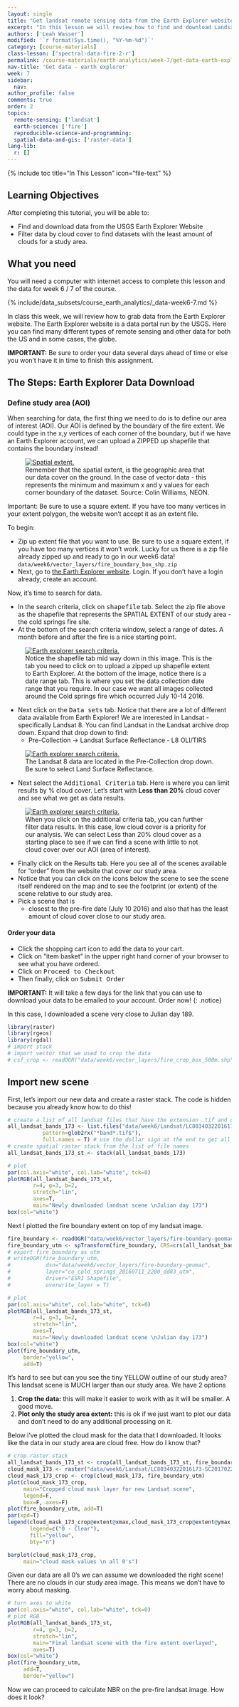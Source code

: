 ```yaml
---
layout: single
title: "Get landsat remote sensing data from the Earth Explorer website"
excerpt: "In this lesson we will review how to find and download Landsat imagery from the USGS Earth Explorere website."
authors: ['Leah Wasser']
modified: '`r format(Sys.time(), "%Y-%m-%d")`'
category: [course-materials]
class-lesson: ['spectral-data-fire-2-r']
permalink: /course-materials/earth-analytics/week-7/get-data-earth-explorer/
nav-title: 'Get data - earth explorer'
week: 7
sidebar:
  nav:
author_profile: false
comments: true
order: 2
topics:
  remote-sensing: ['landsat']
  earth-science: ['fire']
  reproducible-science-and-programming:
  spatial-data-and-gis: ['raster-data']
lang-lib:
  r: []
---
```



{% include toc title="In This Lesson" icon="file-text" %}

<div class='notice--success' markdown="1">

## <i class="fa fa-graduation-cap" aria-hidden="true"></i> Learning Objectives

After completing this tutorial, you will be able to:

* Find and download data from the USGS Earth Explorer Website
* Filter data by cloud cover to find datasets with the least amount of clouds for a study area.

## <i class="fa fa-check-square-o fa-2" aria-hidden="true"></i> What you need

You will need a computer with internet access to complete this lesson and the
data for week 6 / 7 of the course.

{% include/data_subsets/course_earth_analytics/_data-week6-7.md %}

</div>





In class this week, we will review how to grab data from the Earth Explorer website.
The Earth Explorer website is a data portal run by the USGS. Here you can find
many different types of remote sensing and other data for both the US and in
some cases, the globe.

**IMPORTANT:** Be sure to order your data several days ahead of time or else you won't have it
in time to finish this assignment.

## The Steps: Earth Explorer Data Download

### Define study area (AOI)

When searching for data, the first thing we need to do is  to define our area of
interest (AOI). Our AOI is defined by the boundary of the
fire extent. We could type in the x,y vertices of each corner of the boundary,
but if we have an Earth Explorer account,  we can upload a ZIPPED up shapefile that
contains the boundary instead!

<figure>
    <a href="{{ site.url }}/images/course-materials/earth-analytics/week-5/spatial_extent.png">
    <img src="{{ site.url }}/images/course-materials/earth-analytics/week-5/spatial_extent.png" alt="Spatial extent.">
    </a>
    <figcaption>Remember that the spatial extent, is the geographic area that
    our data cover on the ground. In the case of vector data - this represents
    the minimum and maximum x and y values for each corner boundary of the dataset.
    Source: Colin Williams, NEON.
    </figcaption>
</figure>

Important: Be sure to use a square extent. If you
have too many vertices in your extent polygon, the website won't accept it as an
extent file.

To begin:

* Zip up extent file that you want to use. Be sure to use a square extent, if you
have too many vertices it won't work. Lucky for us there is a zip file already zipped
up and ready to go in our week6 data!
  `data/week6/vector_layers/fire_boundary_box_shp.zip`
* Next, go to <a href="http://earthexplorer.usgs.gov" target="_blank">the Earth Explorer website</a>. Login. If you don't have a login already, create an account.

Now, it's time to search for data.

* In the search criteria, click on <kbd>shapefile</kbd> tab. Select the zip file above as the shapefile that represents the SPATIAL EXTENT of our study area - the cold springs fire site.
* At the bottom of the search criteria window, select a range of dates. A month before and after the fire is a nice starting point.

<figure>
    <a href="{{ site.url }}/images/course-materials/earth-analytics/week-7/ee-search-criteria.png">
    <img src="{{ site.url }}/images/course-materials/earth-analytics/week-7/ee-search-criteria.png" alt="Earth explorer search criteria.">
    </a>
    <figcaption> Notice the shapefile tab mid way down in this image. This is the tab
    you need to click on to upload a zipped up shapefile extent to Earth Explorer.
    At the bottom of the image, notice there is a date range tab. This is where
    you set the data collection date range that you require. In our case we want all images collected around the Cold springs fire which occurred July 10-14 2016.
    </figcaption>
</figure>


* Next click on the <kbd>Data sets</kbd> tab. Notice that there are a lot of different data available from Earth Explorer! We are interested in Landsat - specifically Landsat 8.  You can find Landsat in the Landsat archive drop down. Expand that drop down to find:
  * Pre-Collection -> Landsat Surface Reflectance - L8 OLI/TIRS

<figure>
    <a href="{{ site.url }}/images/course-materials/earth-analytics/week-7/ee-select-landsat8.png">
    <img src="{{ site.url }}/images/course-materials/earth-analytics/week-7/ee-select-landsat8.png" alt="Earth explorer search criteria.">
    </a>
    <figcaption>The Landsat 8 data are located in the Pre-Collection drop down.
    Be sure to select Land Surface Reflectance.
    </figcaption>
</figure>

* Next select the <kbd>Additional Criteria</kbd> tab. Here is where you can limit results by % cloud cover. Let's start with **Less than 20%** cloud cover and see what we get as data results.


<figure>
    <a href="{{ site.url }}/images/course-materials/earth-analytics/week-7/ee-cloud-cover.png">
    <img src="{{ site.url }}/images/course-materials/earth-analytics/week-7/ee-cloud-cover.png" alt="Earth explorer search criteria.">
    </a>
    <figcaption>When you click on the additional criteria tab, you can further filter data results. In this case, low cloud cover is a priority for our analysis. We can select
    Less than 20% cloud cover as a starting place to see if we can find a scene with
    little to not cloud cover over our AOI (area of interest).
    </figcaption>
</figure>

* Finally click on the Results tab. Here you see all of the scenes available for "order" from the website that cover our study area.
* Notice that you can click on the icons below the scene to see the scene itself rendered on the map and to see the footprint (or extent) of the scene relative to our study area.
* Pick a scene that is
  * closest to the pre-fire date (July 10 2016) and also that has the least amount of cloud cover close to our study area.


#### Order your data
* Click the <i class="fa fa-shopping-cart" aria-hidden="true"></i>
shopping cart icon to add the data to your cart.
* Click on "item basket" in the upper right hand corner of your browser to see what you have ordered.
* Click on <kbd>Proceed to Checkout</kbd>
* Then finally, click on <kbd>Submit Order </kbd>

<i fa fa-star></i>**IMPORTANT:** It will take a few days for the link that you can use to download your
data to be emailed to your account. Order now!
{: .notice}


In this case, I downloaded a scene very close to Julian day 189.

```r
library(raster)
library(rgeos)
library(rgdal)
# import stack
# import vector that we used to crop the data
# csf_crop <- readOGR("data/week6/vector_layers/fire_crop_box_500m.shp")

```

## Import new scene

First, let's import our new data and create a raster stack. The code is hidden
because you already know how to do this!

```r
# create a list of all landsat files that have the extension .tif and contain the word band.
all_landsat_bands_173 <- list.files("data/week6/Landsat/LC80340322016173-SC20170227185411",
           pattern=glob2rx("*band*.tif$"),
           full.names = T) # use the dollar sign at the end to get all files that END WITH
# create spatial raster stack from the list of file names
all_landsat_bands_173_st <- stack(all_landsat_bands_173)

# plot
par(col.axis="white", col.lab="white", tck=0)
plotRGB(all_landsat_bands_173_st,
        r=4, g=3, b=2,
        stretch="lin",
        axes=T,
        main="Newly downloaded landsat scene \nJulian day 173")
box(col="white")
```

Next I plotted the fire boundary extent on top of my landsat image.

```r
fire_boundary <- readOGR("data/week6/vector_layers/fire-boundary-geomac/co_cold_springs_20160711_2200_dd83.shp")
fire_boundary_utm <- spTransform(fire_boundary, CRS=crs(all_landsat_bands_st))
# export fire boundary as utm
# writeOGR(fire_boundary_utm,
#           dsn="data/week6/vector_layers/fire-boundary-geomac",
#           layer="co_cold_springs_20160711_2200_dd83_utm",
#           driver="ESRI Shapefile",
#           overwrite_layer = T)
```


```r
# plot
par(col.axis="white", col.lab="white", tck=0)
plotRGB(all_landsat_bands_173_st,
        r=4, g=3, b=2,
        stretch="lin",
        axes=T,
        main="Newly downloaded landsat scene \nJulian day 173")
box(col="white")
plot(fire_boundary_utm,
     border="yellow",
     add=T)
```

It's hard to see but can you see the tiny YELLOW outline of our study area? This
landsat scene is MUCH larger than our study area. We have 2 options

1. **Crop the data:** this will make it easier to work with as it will be smaller. A good move.
2. **Plot only the study area extent:** this is ok if we just want to plot our data and don't need to do any additional processing on it.

Below i've plotted the cloud mask for the data that I downloaded. It looks like
the data in our study area are cloud free. How do I know that?

```r
# crop raster stack
all_landsat_bands_173_st <- crop(all_landsat_bands_173_st, fire_boundary_utm)
cloud_mask_173 <- raster("data/week6/Landsat/LC80340322016173-SC20170227185411/LC80340322016173LGN00_cfmask.tif")
cloud_mask_173_crop <- crop(cloud_mask_173, fire_boundary_utm)
plot(cloud_mask_173_crop,
     main="Cropped cloud mask layer for new Landsat scene",
     legend=F,
     box=F, axes=F)
plot(fire_boundary_utm, add=T)
par(xpd=T)
legend(cloud_mask_173_crop@extent@xmax,cloud_mask_173_crop@extent@ymax,
       legend=c("0 - Clear"),
       fill="yellow",
       bty="n")
```


```r
barplot(cloud_mask_173_crop,
     main="cloud mask values \n all 0's")
```


Given our data are all 0's we can assume we downloaded the right scene! There
are no clouds in our study area image. This means we don't have to worry about masking.

```r
# turn axes to white
par(col.axis="white", col.lab="white", tck=0)
# plot RGB
plotRGB(all_landsat_bands_173_st,
        r=4, g=3, b=2,
        stretch="lin",
        main="Final landsat scene with the fire extent overlayed",
        axes=T)
box(col="white")
plot(fire_boundary_utm,
     add=T,
     border="yellow")
```

Now we can proceed to calculate NBR on the pre-fire landsat image. How does it
look?
